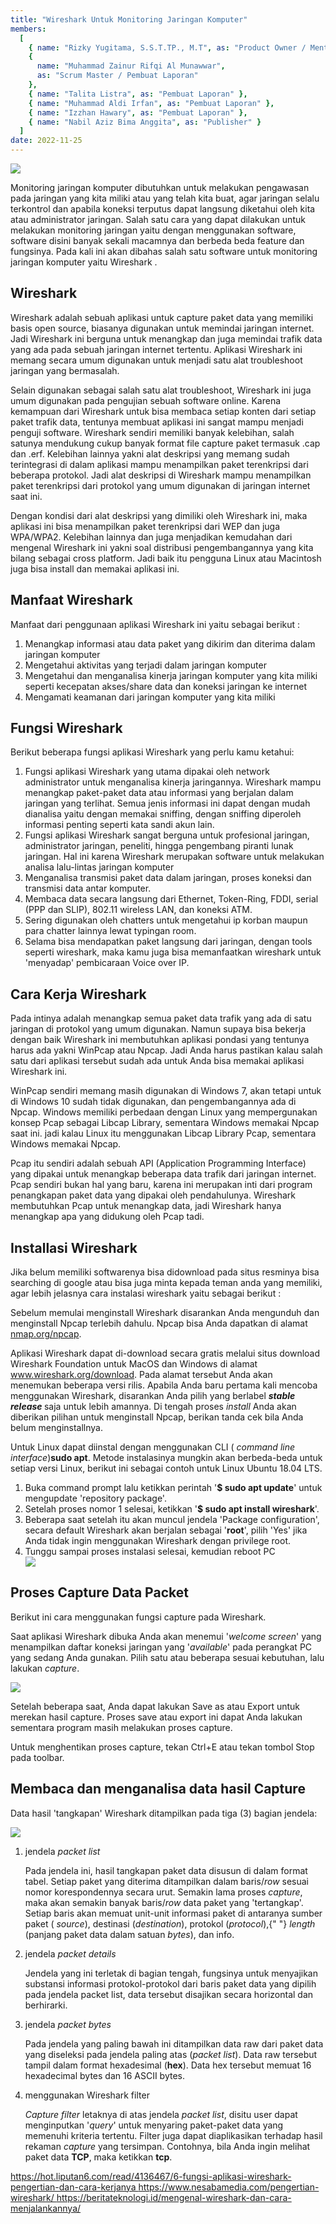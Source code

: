 ```yaml
---
title: "Wireshark Untuk Monitoring Jaringan Komputer"
members:
  [
    { name: "Rizky Yugitama, S.S.T.TP., M.T", as: "Product Owner / Mentor" },
    {
      name: "Muhammad Zainur Rifqi Al Munawwar",
      as: "Scrum Master / Pembuat Laporan"
    },
    { name: "Talita Listra", as: "Pembuat Laporan" },
    { name: "Muhammad Aldi Irfan", as: "Pembuat Laporan" },
    { name: "Izzhan Hawary", as: "Pembuat Laporan" },
    { name: "Nabil Aziz Bima Anggita", as: "Publisher" }
  ]
date: 2022-11-25
---
```



<img src={useLazyImage(thumbnailminggu12)} />

<p>
  Monitoring jaringan komputer dibutuhkan untuk melakukan pengawasan pada
  jaringan yang kita miliki atau yang telah kita buat, agar jaringan selalu
  terkontrol dan apabila koneksi terputus dapat langsung diketahui oleh kita
  atau administrator jaringan. Salah satu cara yang dapat dilakukan untuk
  melakukan monitoring jaringan yaitu dengan menggunakan software, software
  disini banyak sekali macamnya dan berbeda beda feature dan fungsinya. Pada
  kali ini akan dibahas salah satu software untuk monitoring jaringan komputer
  yaitu Wireshark .
</p>

## Wireshark

<p>
  Wireshark adalah sebuah aplikasi untuk capture paket data yang memiliki basis
  open source, biasanya digunakan untuk memindai jaringan internet. Jadi
  Wireshark ini berguna untuk menangkap dan juga memindai trafik data yang ada
  pada sebuah jaringan internet tertentu. Aplikasi Wireshark ini memang secara
  umum digunakan untuk menjadi satu alat troubleshoot jaringan yang bermasalah.
</p>
<p>
  Selain digunakan sebagai salah satu alat troubleshoot, Wireshark ini juga umum
  digunakan pada pengujian sebuah software online. Karena kemampuan dari
  Wireshark untuk bisa membaca setiap konten dari setiap paket trafik data,
  tentunya membuat aplikasi ini sangat mampu menjadi penguji software. Wireshark
  sendiri memiliki banyak kelebihan, salah satunya mendukung cukup banyak format
  file capture paket termasuk .cap dan .erf. Kelebihan lainnya yakni alat
  deskripsi yang memang sudah terintegrasi di dalam aplikasi mampu menampilkan
  paket terenkripsi dari beberapa protokol. Jadi alat deskripsi di Wireshark
  mampu menampilkan paket terenkripsi dari protokol yang umum digunakan di
  jaringan internet saat ini.
</p>
<p>
  Dengan kondisi dari alat deskripsi yang dimiliki oleh Wireshark ini, maka
  aplikasi ini bisa menampilkan paket terenkripsi dari WEP dan juga WPA/WPA2.
  Kelebihan lainnya dan juga menjadikan kemudahan dari mengenal Wireshark ini
  yakni soal distribusi pengembangannya yang kita bilang sebagai cross platform.
  Jadi baik itu pengguna Linux atau Macintosh juga bisa install dan memakai
  aplikasi ini.
</p>

## Manfaat Wireshark

<p>Manfaat dari penggunaan aplikasi Wireshark ini yaitu sebagai berikut :</p>
<ol>
  <li>
    Menangkap informasi atau data paket yang dikirim dan diterima dalam jaringan
    komputer
  </li>
  <li>Mengetahui aktivitas yang terjadi dalam jaringan komputer</li>
  <li>
    Mengetahui dan menganalisa kinerja jaringan komputer yang kita miliki
    seperti kecepatan akses/share data dan koneksi jaringan ke internet
  </li>
  <li>Mengamati keamanan dari jaringan komputer yang kita miliki</li>
</ol>

## Fungsi Wireshark

<p>Berikut beberapa fungsi aplikasi Wireshark yang perlu kamu ketahui:</p>
<ol>
  <li>
    Fungsi aplikasi Wireshark yang utama dipakai oleh network administrator
    untuk menganalisa kinerja jaringannya. Wireshark mampu menangkap paket-paket
    data atau informasi yang berjalan dalam jaringan yang terlihat. Semua jenis
    informasi ini dapat dengan mudah dianalisa yaitu dengan memakai sniffing,
    dengan sniffing diperoleh informasi penting seperti kata sandi akun lain.
  </li>
  <li>
    Fungsi aplikasi Wireshark sangat berguna untuk profesional jaringan,
    administrator jaringan, peneliti, hingga pengembang piranti lunak jaringan.
    Hal ini karena Wireshark merupakan software untuk melakukan analisa
    lalu-lintas jaringan komputer
  </li>
  <li>
    Menganalisa transmisi paket data dalam jaringan, proses koneksi dan
    transmisi data antar komputer.
  </li>
  <li>
    Membaca data secara langsung dari Ethernet, Token-Ring, FDDI, serial (PPP
    dan SLIP), 802.11 wireless LAN, dan koneksi ATM.
  </li>
  <li>
    Sering digunakan oleh chatters untuk mengetahui ip korban maupun para
    chatter lainnya lewat typingan room.
  </li>
  <li>
    Selama bisa mendapatkan paket langsung dari jaringan, dengan tools seperti
    wireshark, maka kamu juga bisa memanfaatkan wireshark untuk 'menyadap'
    pembicaraan Voice over IP.
  </li>
</ol>

## Cara Kerja Wireshark

<p>
  Pada intinya adalah menangkap semua paket data trafik yang ada di satu
  jaringan di protokol yang umum digunakan. Namun supaya bisa bekerja dengan
  baik Wireshark ini membutuhkan aplikasi pondasi yang tentunya harus ada yakni
  WinPcap atau Npcap. Jadi Anda harus pastikan kalau salah satu dari aplikasi
  tersebut sudah ada untuk Anda bisa memakai aplikasi Wireshark ini.
</p>
<p>
  WinPcap sendiri memang masih digunakan di Windows 7, akan tetapi untuk di
  Windows 10 sudah tidak digunakan, dan pengembangannya ada di Npcap. Windows
  memiliki perbedaan dengan Linux yang mempergunakan konsep Pcap sebagai Libcap
  Library, sementara Windows memakai Npcap saat ini. jadi kalau Linux itu
  menggunakan Libcap Library Pcap, sementara Windows memakai Npcap.
</p>
<p>
  Pcap itu sendiri adalah sebuah API (Application Programming Interface) yang
  dipakai untuk menangkap beberapa data trafik dari jaringan internet. Pcap
  sendiri bukan hal yang baru, karena ini merupakan inti dari program
  penangkapan paket data yang dipakai oleh pendahulunya. Wireshark membutuhkan
  Pcap untuk menangkap data, jadi Wireshark hanya menangkap apa yang didukung
  oleh Pcap tadi.
</p>

## Installasi Wireshark

<p>
  Jika belum memiliki softwarenya bisa didownload pada situs resminya bisa
  searching di google atau bisa juga minta kepada teman anda yang memiliki, agar
  lebih jelasnya cara instalasi wireshark yaitu sebagai berikut :
</p>
<p>
  Sebelum memulai menginstall Wireshark disarankan Anda mengunduh dan
  menginstall Npcap terlebih dahulu. Npcap bisa Anda dapatkan di alamat
  <a href="nmap.org/npcap">nmap.org/npcap</a>.
</p>
<p>
  Aplikasi Wireshark dapat di-download secara gratis melalui situs download
  Wireshark Foundation untuk MacOS dan Windows di alamat
  <a href="www.wireshark.org/download">www.wireshark.org/download</a>. Pada alamat
  tersebut Anda akan menemukan beberapa versi rilis. Apabila Anda baru pertama kali
  mencoba menggunakan Wireshark, disarankan Anda pilih yang berlabel <b>
    <i>stable release</i>
  </b> saja untuk lebih amannya. Di tengah proses <i>install</i> Anda akan diberikan
  pilihan untuk menginstall Npcap, berikan tanda cek bila Anda belum menginstallnya.
</p>
<p>
  Untuk Linux dapat diinstal dengan menggunakan CLI (
  <i>command line interface</i>)<b>sudo apt</b>. Metode instalasinya mungkin
  akan berbeda-beda untuk setiap versi Linux, berikut ini sebagai contoh untuk
  Linux Ubuntu 18.04 LTS.
</p>

<ol>
  <li>
    Buka command prompt lalu ketikkan perintah '<b>$ sudo apt update</b>' untuk
    mengupdate 'repository package'.
  </li>
  <li>
    Setelah proses nomor 1 selesai, ketikkan '<b>$ sudo apt install wireshark</b>'.
  </li>
  <li>
    Beberapa saat setelah itu akan muncul jendela 'Package configuration',
    secara default Wireshark akan berjalan sebagai '<b>root</b>', pilih 'Yes' jika Anda
    tidak ingin menggunakan Wireshark dengan privilege root.
  </li>
  <li>Tunggu sampai proses instalasi selesai, kemudian reboot PC</li>
  <img src={useLazyImage(minggu12_1)} />
</ol>

## Proses Capture Data Packet

<p>Berikut ini cara menggunakan fungsi capture pada Wireshark.</p>
<p>
  Saat aplikasi Wireshark dibuka Anda akan menemui '<i>welcome screen</i>' yang
  menampilkan daftar koneksi jaringan yang '<i>available</i>' pada perangkat PC
  yang sedang Anda gunakan. Pilih satu atau beberapa sesuai kebutuhan, lalu
  lakukan <i>capture</i>.
</p>
<img src={useLazyImage(minggu12_2)} />
<p>
  Setelah beberapa saat, Anda dapat lakukan Save as atau Export untuk merekan
  hasil capture. Proses save atau export ini dapat Anda lakukan sementara
  program masih melakukan proses capture.
</p>
<p>
  Untuk menghentikan proses capture, tekan Ctrl+E atau tekan tombol Stop pada
  toolbar.
</p>

## Membaca dan menganalisa data hasil Capture

<p>
  Data hasil 'tangkapan' Wireshark ditampilkan pada tiga (3) bagian jendela:
</p>
<img src={useLazyImage(minggu12_3)} />
<ol>
  <li>
    jendela <i>packet list</i>
  </li>
  <p>
    Pada jendela ini, hasil tangkapan paket data disusun di dalam format tabel.
    Setiap paket yang diterima ditampilkan dalam baris/<i>row</i> sesuai nomor
    korespondennya secara urut. Semakin lama proses <i>capture</i>, maka akan
    semakin banyak baris/<i>row</i> data paket yang 'tertangkap'. Setiap baris
    akan memuat unit-unit informasi paket di antaranya sumber paket (
    <i>source</i>), destinasi (<i>destination</i>), protokol (<i>protocol</i>),{" "}
    <i>length</i> (panjang paket data dalam satuan
    <i>bytes</i>), dan info.
  </p>
  <li>
    jendela <i>packet details</i>
  </li>
  <p>
    Jendela yang ini terletak di bagian tengah, fungsinya untuk menyajikan
    substansi informasi protokol-protokol dari baris paket data yang dipilih
    pada jendela packet list, data tersebut disajikan secara horizontal dan
    berhirarki.
  </p>
  <li>
    jendela <i>packet bytes</i>
  </li>
  <p>
    Pada jendela yang paling bawah ini ditampilkan data raw dari paket data yang
    diseleksi pada jendela paling atas (<i>packet list</i>). Data raw tersebut
    tampil dalam format hexadesimal (<b>hex</b>). Data hex tersebut memuat 16
    hexadecimal bytes dan 16 ASCII bytes.
  </p>
  <li>menggunakan Wireshark filter</li>
  <p>
    <i>Capture filter</i> letaknya di atas jendela <i>packet list</i>, disitu
    user dapat menginputkan '<i>query</i>' untuk menyaring paket-paket data yang
    memenuhi kriteria tertentu. Filter juga dapat diaplikasikan terhadap hasil
    rekaman <i>capture</i> yang tersimpan. Contohnya, bila Anda ingin melihat
    paket data <b>TCP</b>, maka ketikkan <b>tcp</b>.
  </p>
</ol>

<Referensi>
  <p style="text-align: start;">
    <a href="https://hot.liputan6.com/read/4136467/6-fungsi-aplikasi-wireshark-pengertian-dan-cara-kerjanya">
      https://hot.liputan6.com/read/4136467/6-fungsi-aplikasi-wireshark-pengertian-dan-cara-kerjanya
    </a>
    <a href="https://www.nesabamedia.com/pengertian-wireshark/">
      https://www.nesabamedia.com/pengertian-wireshark/
    </a>
    <a href="https://beritateknologi.id/mengenal-wireshark-dan-cara-menjalankannya/">
      https://beritateknologi.id/mengenal-wireshark-dan-cara-menjalankannya/
    </a>
  </p>
</Referensi>
